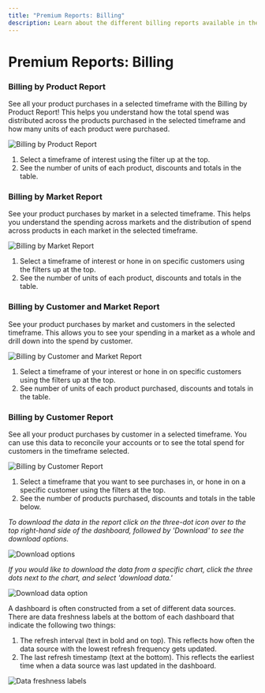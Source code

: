 ```yaml
---
title: "Premium Reports: Billing"
description: Learn about the different billing reports available in the Premium Reports suite.
---
```


# Premium Reports: Billing

### **Billing by Product Report**

See all your product purchases in a selected timeframe with the Billing by Product Report! This helps you understand how the total spend was distributed across the products purchased in the selected timeframe and how many units of each product were purchased.

![Billing by Product Report](./img/premium-reports-img/billing-by-product.jpg)

1. Select a timeframe of interest using the filter up at the top.
2. See the number of units of each product, discounts and totals in the table.

### **Billing by Market Report**

See your product purchases by market in a selected timeframe. This helps you understand the spending across markets and the distribution of spend across products in each market in the selected timeframe.

![Billing by Market Report](./img/premium-reports-img/billing-by-market.jpg)

1. Select a timeframe of interest or hone in on specific customers using the filters up at the top.
2. See the number of units of each product, discounts and totals in the table.

### **Billing by Customer and Market Report**

See your product purchases by market and customers in the selected timeframe. This allows you to see your spending in a market as a whole and drill down into the spend by customer.

![Billing by Customer and Market Report](./img/premium-reports-img/billing-by-customer-market.jpg)

1. Select a timeframe of your interest or hone in on specific customers using the filters up at the top.
2. See number of units of each product purchased, discounts and totals in the table.

### **Billing by Customer Report**

See all your product purchases by customer in a selected timeframe. You can use this data to reconcile your accounts or to see the total spend for customers in the timeframe selected.

![Billing by Customer Report](./img/premium-reports-img/billing-by-customer.jpg)

1. Select a timeframe that you want to see purchases in, or hone in on a specific customer using the filters at the top.
2. See the number of products purchased, discounts and totals in the table below.

*To download the data in the report click on the three-dot icon over to the top right-hand side of the dashboard, followed by 'Download' to see the download options.*

![Download options](./img/premium-reports-img/download-option.jpg)

*If you would like to download the data from a specific chart, click the three dots next to the chart, and select 'download data.'*

![Download data option](./img/premium-reports-img/download-data-option.jpg)

A dashboard is often constructed from a set of different data sources. There are data freshness labels at the bottom of each dashboard that indicate the following two things:

1. The refresh interval (text in bold and on top). This reflects how often the data source with the lowest refresh frequency gets updated.
2. The last refresh timestamp (text at the bottom). This reflects the earliest time when a data source was last updated in the dashboard.

![Data freshness labels](./img/premium-reports-img/data-freshness-labels.jpg)